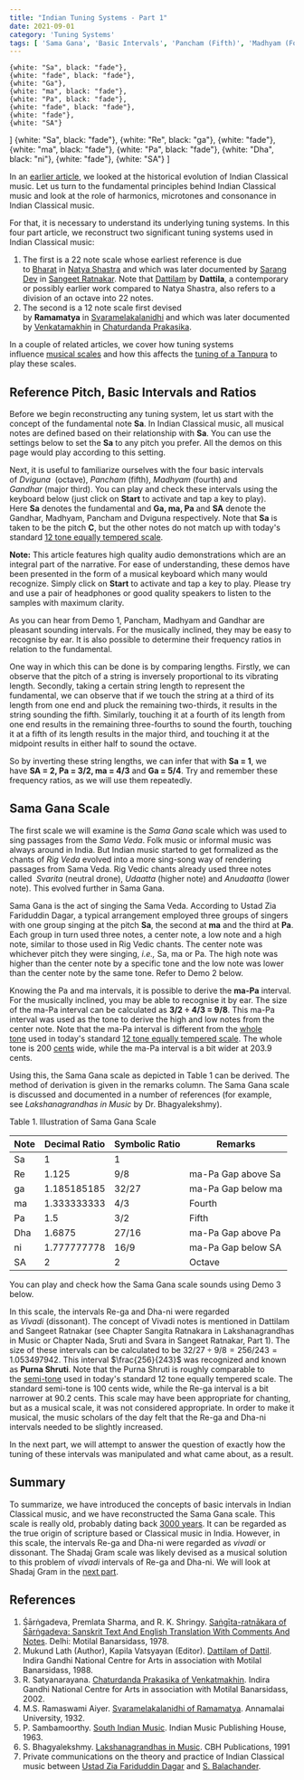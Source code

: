 ```yaml
---
title: "Indian Tuning Systems - Part 1"
date: 2021-09-01
category: 'Tuning Systems'
tags: [ 'Sama Gana', 'Basic Intervals', 'Pancham (Fifth)', 'Madhyam (Fourth)' ]
---
```


    {white: "Sa", black: "fade"},
    {white: "fade", black: "fade"},
    {white: "Ga"},
    {white: "ma", black: "fade"},
    {white: "Pa", black: "fade"},
    {white: "fade", black: "fade"},
    {white: "fade"},
    {white: "SA"}
]
    {white: "Sa", black: "fade"},
    {white: "Re", black: "ga"},
    {white: "fade"},
    {white: "ma", black: "fade"},
    {white: "Pa", black: "fade"},
    {white: "Dha", black: "ni"},
    {white: "fade"},
    {white: "SA"}
]

In an [earlier article](/learn/historical-milestones/), we looked at the historical evolution of Indian Classical music. Let us turn to the fundamental principles behind Indian Classical music and look at the role of harmonics, microtones and consonance in Indian Classical music.

For that, it is necessary to understand its underlying tuning systems. In this four part article, we reconstruct two significant tuning systems used in Indian Classical music:

1.  The first is a 22 note scale whose earliest reference is due to [Bharat](https://en.wikipedia.org/wiki/Bharata_Muni) in [Natya Shastra](https://en.wikipedia.org/wiki/Natya_Shastra) and which was later documented by [Sarang Dev](https://en.wikipedia.org/wiki/%C5%9A%C4%81r%E1%B9%85gadeva) in [Sangeet Ratnakar](https://en.wikipedia.org/wiki/Sangita_Ratnakara). Note that [Dattilam](https://en.wikipedia.org/wiki/Dattilam) by **Dattila**, a contemporary or possibly earlier work compared to Natya Shastra, also refers to a division of an octave into 22 notes.
2.  The second is a 12 note scale first devised by **Ramamatya** in [Svaramelakalanidhi](https://en.wikipedia.org/wiki/Svaramelakalanidhi) and which was later documented by [Venkatamakhin](https://en.wikipedia.org/wiki/Venkatamakhin) in [Chaturdanda Prakasika](https://en.wikipedia.org/wiki/Chaturdandiprakashika).

In a couple of related articles, we cover how tuning systems influence [musical scales](/learn/musicalscales/) and how this affects the [tuning of a Tanpura](/learn/tanpuraworking-2/) to play these scales.

## Reference Pitch, Basic Intervals and Ratios

Before we begin reconstructing any tuning system, let us start with the concept of the fundamental note **Sa**. In Indian Classical music, all musical notes are defined based on their relationship with **Sa**. You can use the settings below to set the **Sa** to any pitch you prefer. All the demos on this page would play according to this setting.

<CommonPitch />

Next, it is useful to familiarize ourselves with the four basic intervals of *Dviguna*  (octave), *Pancham* (fifth), *Madhyam* (fourth) and *Gandhar* (major third). You can play and check these intervals using the keyboard below (just click on **Start** to activate and tap a key to play). Here **Sa** denotes the fundamental and **Ga, ma, Pa** and **SA** denote the Gandhar, Madhyam, Pancham and Dviguna respectively. Note that **Sa** is taken to be the pitch **C**, but the other notes do not match up with today's standard [12 tone equally tempered scale](https://en.wikipedia.org/wiki/12_equal_temperament).

<ScalePlayer title='Demo 1. Basic Intervals' noteSpec={notesBasicIntervals} scale={scaleBasicIntervals} />

<Notice>

**Note:** This article features high quality audio demonstrations which are an integral part of the narrative. For ease of understanding, these demos have been presented in the form of a musical keyboard which many would recognize. Simply click on **Start** to activate and tap a key to play. Please try and use a pair of headphones or good quality speakers to listen to the samples with maximum clarity.
</Notice>

As you can hear from Demo 1, Pancham, Madhyam and Gandhar are pleasant sounding intervals. For the musically inclined, they may be easy to recognise by ear. It is also possible to determine their frequency ratios in relation to the fundamental.

One way in which this can be done is by comparing lengths. Firstly, we can observe that the pitch of a string is inversely proportional to its vibrating length. Secondly, taking a certain string length to represent the fundamental, we can observe that if we touch the string at a third of its length from one end and pluck the remaining two-thirds, it results in the string sounding the fifth. Similarly, touching it at a fourth of its length from one end results in the remaining three-fourths to sound the fourth, touching it at a fifth of its length results in the major third, and touching it at the midpoint results in either half to sound the octave.

So by inverting these string lengths, we can infer that with **Sa = 1**, we have **SA = 2, Pa = 3/2, ma = 4/3** and **Ga = 5/4**. Try and remember these frequency ratios, as we will use them repeatedly.

## Sama Gana Scale

The first scale we will examine is the *Sama Gana* scale which was used to sing passages from the *Sama Veda*. Folk music or informal music was always around in India. But Indian music started to get formalized as the chants of *Rig Veda* evolved into a more sing-song way of rendering passages from Sama Veda. Rig Vedic chants already used three notes called  *Svarita* (neutral drone), *Udaatta* (higher note) and *Anudaatta* (lower note). This evolved further in Sama Gana.

Sama Gana is the act of singing the Sama Veda. According to Ustad Zia Fariduddin Dagar, a typical arrangement employed three groups of singers with one group singing at the pitch **Sa**, the second at **ma** and the third at **Pa**. Each group in turn used three notes, a center note, a low note and a high note, similar to those used in Rig Vedic chants. The center note was whichever pitch they were singing, *i.e.,* Sa, ma or Pa. The high note was higher than the center note by a specific tone and the low note was lower than the center note by the same tone. Refer to Demo 2 below.



<Card title="A traditional rendition of Sama Gana" description={demo2description} media={demo2media} caption="Demo 2. A traditional rendition of Sama Gana (courtesy of Sri Bhakti YouTube Channel)." />

Knowing the Pa and ma intervals, it is possible to derive the **ma-Pa** interval. For the musically inclined, you may be able to recognise it by ear. The size of the ma-Pa interval can be calculated as **3/2 ÷ 4/3 = 9/8**. This ma-Pa interval was used as the tone to derive the high and low notes from the center note. Note that the ma-Pa interval is different from the [whole tone](https://en.wikipedia.org/wiki/Major_second) used in today's standard [12 tone equally tempered scale](https://en.wikipedia.org/wiki/12_equal_temperament). The whole tone is 200 [cents](https://en.wikipedia.org/wiki/Cent_(music)) wide, while the ma-Pa interval is a bit wider at 203.9 cents.

Using this, the Sama Gana scale as depicted in Table 1 can be derived. The method of derivation is given in the remarks column. The Sama Gana scale is discussed and documented in a number of references (for example, see *Lakshanagrandhas in Music* by Dr. Bhagyalekshmy).

<Caption>
Table 1. Illustration of Sama Gana Scale
</Caption>

| Note | Decimal Ratio | Symbolic Ratio | Remarks |
| --- | --- | --- | --- |
| Sa | 1 | 1 |   |
| Re | 1.125 | 9/8 | ma-Pa Gap above Sa |
| ga | 1.185185185 | 32/27 | ma-Pa Gap below ma |
| ma | 1.333333333 | 4/3 | Fourth |
| Pa | 1.5 | 3/2 | Fifth |
| Dha | 1.6875 | 27/16 | ma-Pa Gap above Pa |
| ni | 1.777777778 | 16/9 | ma-Pa Gap below SA |
| SA | 2 | 2 | Octave |

You can play and check how the Sama Gana scale sounds using Demo 3 below.

<ScalePlayer title='Demo 3. Sama Gana Scale' noteSpec={notesSamaGana} scale={scaleSamaGana} />

In this scale, the intervals Re-ga and Dha-ni were regarded as *Vivadi* (dissonant). The concept of Vivadi notes is mentioned in Dattilam and Sangeet Ratnakar (see Chapter Sangita Ratnakara in Lakshanagrandhas in Music or Chapter Nada, Sruti and Svara in Sangeet Ratnakar, Part 1). The size of these intervals can be calculated to be $32/27 ÷ 9/8 = 256/243 = 1.053497942$. This interval $\frac{256}{243}$ was recognized and known as **Purna Shruti**. Note that the Purna Shruti is roughly comparable to the [semi-tone](https://en.wikipedia.org/wiki/Semitone) used in today's standard 12 tone equally tempered scale. The standard semi-tone is 100 cents wide, while the Re-ga interval is a bit narrower at 90.2 cents. This scale may have been appropriate for chanting, but as a musical scale, it was not considered appropriate. In order to make it musical, the music scholars of the day felt that the Re-ga and Dha-ni intervals needed to be slightly increased.

In the next part, we will attempt to answer the question of exactly how the tuning of these intervals was manipulated and what came about, as a result.

## Summary

To summarize, we have introduced the concepts of basic intervals in Indian Classical music, and we have reconstructed the Sama Gana scale. This scale is really old, probably dating back [3000 years](/learn/historical-milestones/). It can be regarded as the true origin of scripture based or Classical music in India. However, in this scale, the intervals Re-ga and Dha-ni were regarded as *vivadi* or dissonant. The Shadaj Gram scale was likely devised as a musical solution to this problem of *vivadi* intervals of Re-ga and Dha-ni. We will look at Shadaj Gram in the [next part](/learn/tuningsystems-2/).

## References

1.  Śārṅgadeva, Premlata Sharma, and R. K. Shringy. [Saṅgīta-ratnākara of Śārṅgadeva: Sanskrit Text And English Translation With Comments And Notes](https://catalog.hathitrust.org/Record/002189005). Delhi: Motilal Banarsidass, 1978.
2.  Mukund Lath (Author), Kapila Vatsyayan (Editor). [Dattilam of Dattil](https://www.vedicbooks.net/dattilam-p-14354.html). Indira Gandhi National Centre for Arts in association with Motilal Banarsidass, 1988.
3.  R. Satyanarayana. [Chaturdanda Prakasika of Venkatmakhin](https://www.vedicbooks.net/caturdandiprakasika-venkatamakhin-volumes-p-1148.html). Indira Gandhi National Centre for Arts in association with Motilal Banarsidass, 2002.
4.  M.S. Ramaswami Aiyer. [Svaramelakalanidhi of Ramamatya](https://en.wikipedia.org/wiki/Svaramelakalanidhi). Annamalai University, 1932.
5.  P. Sambamoorthy. [South Indian Music](https://books.google.co.in/books?id=cYufAAAAMAAJ). Indian Music Publishing House, 1963.
6.  S. Bhagyalekshmy. [Lakshanagrandhas in Music](https://www.goodreads.com/book/show/3675345-lakshanagrandhas-in-music). CBH Publications, 1991
7.  Private communications on the theory and practice of Indian Classical music between [Ustad Zia Fariduddin Dagar](https://en.wikipedia.org/wiki/Zia_Fariduddin_Dagar) and [S. Balachander](https://www.chandraveena.com/).
